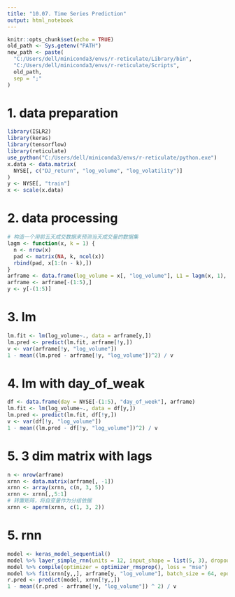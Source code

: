 ```yaml
---
title: "10.07. Time Series Prediction"
output: html_notebook
---
```



```r
knitr::opts_chunk$set(echo = TRUE)
old_path <- Sys.getenv("PATH")
new_path <- paste(
  "C:/Users/dell/miniconda3/envs/r-reticulate/Library/bin",
  "C:/Users/dell/miniconda3/envs/r-reticulate/Scripts",
  old_path,
  sep = ";"
)
```

# 1. data preparation
```r
library(ISLR2)
library(keras)
library(tensorflow)
library(reticulate)
use_python("C:/Users/dell/miniconda3/envs/r-reticulate/python.exe")
x.data <- data.matrix(
  NYSE[, c("DJ_return", "log_volume", "log_volatility")]
)
y <- NYSE[, "train"]
x <- scale(x.data)
```

# 2. data processing
```r
# 构造一个用前五天成交数据来预测当天成交量的数据集
lagm <- function(x, k = 1) {
  n <- nrow(x)
  pad <- matrix(NA, k, ncol(x))
  rbind(pad, x[1:(n - k),])
}
arframe <- data.frame(log_volume = x[, "log_volume"], L1 = lagm(x, 1), L2 = lagm(x, 2), L3 = lagm(x, 3), L4 = lagm(x, 4), L5 = lagm(x, 5))
arframe <- arframe[-(1:5),]
y <- y[-(1:5)]
```

# 3. lm
```r
lm.fit <- lm(log_volume~., data = arframe[y,])
lm.pred <- predict(lm.fit, arframe[!y,])
v <- var(arframe[!y, "log_volume"])
1 - mean((lm.pred - arframe[!y, "log_volume"])^2) / v
```

# 4. lm with day_of_weak
```r
df <- data.frame(day = NYSE[-(1:5), "day_of_week"], arframe)
lm.fit <- lm(log_volume~., data = df[y,])
lm.pred <- predict(lm.fit, df[!y,])
v <- var(df[!y, "log_volume"])
1 - mean((lm.pred - df[!y, "log_volume"])^2) / v
```
# 5. 3 dim matrix with lags
```r
n <- nrow(arframe)
xrnn <- data.matrix(arframe[, -1])
xrnn <- array(xrnn, c(n, 3, 5))
xrnn <- xrnn[,,5:1]
# 转置矩阵，将自变量作为分组依据
xrnn <- aperm(xrnn, c(1, 3, 2))
```

# 5. rnn
```r
model <- keras_model_sequential()
model %>% layer_simple_rnn(units = 12, input_shape = list(5, 3), dropout = 0.1, recurrent_dropout = 0.1) %>% layer_dense(units = 1)
model %>% compile(optimizer = optimizer_rmsprop(), loss = "mse")
model %>% fit(xrnn[y,,], arframe[y, "log_volume"], batch_size = 64, epochs = 200, validation_data = list(xrnn[!y,,], arframe[!y, "log_volume"]))
r.pred <- predict(model, xrnn[!y,,])
1 - mean((r.pred - arframe[!y, "log_volume"]) ^ 2) / v
```



